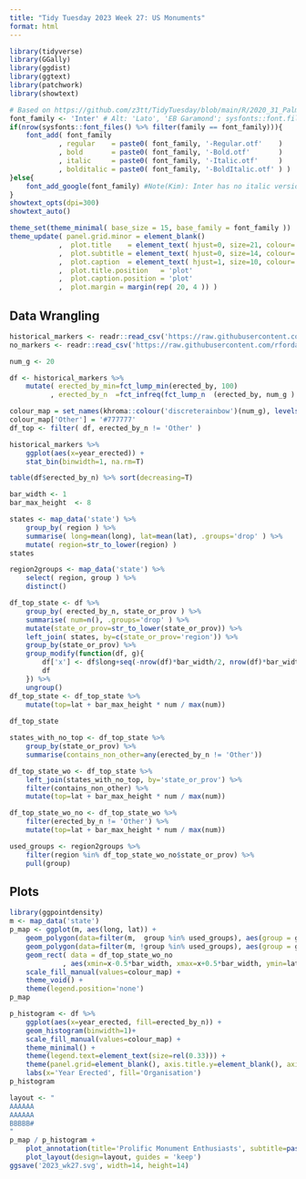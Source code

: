 ```yaml
---
title: "Tidy Tuesday 2023 Week 27: US Monuments"
format: html
---
```


```r
library(tidyverse)
library(GGally)
library(ggdist)
library(ggtext)
library(patchwork)
library(showtext)

# Based on https://github.com/z3tt/TidyTuesday/blob/main/R/2020_31_PalmerPenguins.Rmd
font_family <- 'Inter' # Alt: 'Lato', 'EB Garamond'; sysfonts::font.files() %>% pull(family) %>% unique()
if(nrow(sysfonts::font_files() %>% filter(family == font_family))){
	font_add( font_family
	        , regular    = paste0( font_family, '-Regular.otf'    )
	        , bold       = paste0( font_family, '-Bold.otf'       )
	        , italic     = paste0( font_family, '-Italic.otf'     )
	        , bolditalic = paste0( font_family, '-BoldItalic.otf' ) )
}else{
	font_add_google(font_family) #Note(Kim): Inter has no italic version
}
showtext_opts(dpi=300)
showtext_auto()

theme_set(theme_minimal( base_size = 15, base_family = font_family ))
theme_update( panel.grid.minor = element_blank()
            ,  plot.title    = element_text( hjust=0, size=21, colour='black' , family=font_family, face='bold'       , margin=margin( t=10, r=0, b=0, l=0 )                  )
            ,  plot.subtitle = element_text( hjust=0, size=14, colour='grey60', family=font_family, face='bold.italic', margin=margin( t=0 , r=0, b=10, l=0 )                  )
            ,  plot.caption  = element_text( hjust=1, size=10, colour='black' , family=font_family, face='plain'      , margin=margin( t=30, r=0, b=0 , l=0 ), lineheight=2.05 )
            ,  plot.title.position   = 'plot'
            ,  plot.caption.position = 'plot'
            ,  plot.margin = margin(rep( 20, 4 )) )
```



## Data Wrangling

```r
historical_markers <- readr::read_csv('https://raw.githubusercontent.com/rfordatascience/tidytuesday/master/data/2023/2023-07-04/historical_markers.csv')
no_markers <- readr::read_csv('https://raw.githubusercontent.com/rfordatascience/tidytuesday/master/data/2023/2023-07-04/no_markers.csv')

num_g <- 20

df <- historical_markers %>% 
	mutate( erected_by_min=fct_lump_min(erected_by, 100)
	      , erected_by_n  =fct_infreq(fct_lump_n  (erected_by, num_g ) ))

colour_map = set_names(khroma::colour('discreterainbow')(num_g), levels(df$erected_by_n) %>% tail(n=-1))
colour_map['Other'] = '#777777'
df_top <- filter( df, erected_by_n != 'Other' )
```

```r
historical_markers %>% 
	ggplot(aes(x=year_erected)) +
	stat_bin(binwidth=1, na.rm=T)

table(df$erected_by_n) %>% sort(decreasing=T)
```

```r
bar_width <- 1
bar_max_height  <- 8

states <- map_data('state') %>% 
	group_by( region ) %>% 
	summarise( long=mean(long), lat=mean(lat), .groups='drop' ) %>% 
	mutate( region=str_to_lower(region) )
states

region2groups <- map_data('state') %>% 
	select( region, group ) %>% 
	distinct()

df_top_state <- df %>% 
	group_by( erected_by_n, state_or_prov ) %>% 
	summarise( num=n(), .groups='drop' ) %>% 
	mutate(state_or_prov=str_to_lower(state_or_prov)) %>% 
	left_join( states, by=c(state_or_prov='region')) %>% 
	group_by(state_or_prov) %>% 
	group_modify(function(df, g){
		df['x'] <- df$long+seq(-nrow(df)*bar_width/2, nrow(df)*bar_width/2, length.out=nrow(df))
		df		
	}) %>% 
	ungroup()
df_top_state <- df_top_state %>% 
	mutate(top=lat + bar_max_height * num / max(num))
	
df_top_state

states_with_no_top <- df_top_state %>% 
	group_by(state_or_prov) %>% 
	summarise(contains_non_other=any(erected_by_n != 'Other'))

df_top_state_wo <- df_top_state %>% 
	left_join(states_with_no_top, by='state_or_prov') %>% 
	filter(contains_non_other) %>% 
	mutate(top=lat + bar_max_height * num / max(num))

df_top_state_wo_no <- df_top_state_wo %>% 
	filter(erected_by_n != 'Other') %>% 
	mutate(top=lat + bar_max_height * num / max(num))

used_groups <- region2groups %>% 
	filter(region %in% df_top_state_wo_no$state_or_prov) %>% 
	pull(group)
```


## Plots

```r
library(ggpointdensity)
m <- map_data('state')
p_map <- ggplot(m, aes(long, lat)) +
	geom_polygon(data=filter(m,  group %in% used_groups), aes(group = group), fill = "grey80", color = "white") +
	geom_polygon(data=filter(m, !group %in% used_groups), aes(group = group), fill = "grey40", color = "white") +
	geom_rect( data = df_top_state_wo_no
	         , aes(xmin=x-0.5*bar_width, xmax=x+0.5*bar_width, ymin=lat, ymax=top, fill=erected_by_n), colour='white' ) +
	scale_fill_manual(values=colour_map) +
	theme_void() +
	theme(legend.position='none')
p_map

```
```r
p_histogram <- df %>% 
	ggplot(aes(x=year_erected, fill=erected_by_n)) +
	geom_histogram(binwidth=1)+
	scale_fill_manual(values=colour_map) +
	theme_minimal() +
	theme(legend.text=element_text(size=rel(0.33))) +
	theme(panel.grid=element_blank(), axis.title.y=element_blank(), axis.text.y=element_blank()) +
	labs(x='Year Erected', fill='Organisation')
p_histogram
```



```r
layout <- "
AAAAAA
AAAAAA
BBBBB#
"
p_map / p_histogram +
	plot_annotation(title='Prolific Monument Enthusiasts', subtitle=paste0('The top ', num_g, ' monument erecting organisations')) +
	plot_layout(design=layout, guides = 'keep')
ggsave('2023_wk27.svg', width=14, height=14)
```

